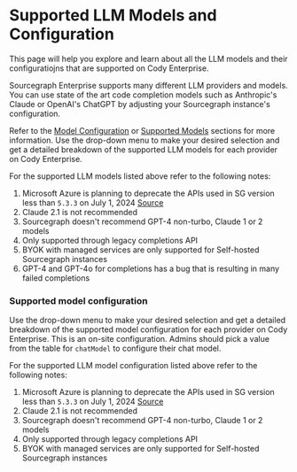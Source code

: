 # Supported LLM Models and Configuration

<p className="subtitle">This page will help you explore and learn about all the LLM models and their configuratiojns that are supported on Cody Enterprise.</p>

Sourcegraph Enterprise supports many different LLM providers and models. You can use state of the art code completion models such as Anthropic's Claude or OpenAI's ChatGPT by adjusting your Sourcegraph instance's configuration.

Refer to the [Model Configuration](/cody/clients/model-configuration) or [Supported Models](/cody/capabilities/supported-models) sections for more information.
Use the drop-down menu to make your desired selection and get a detailed breakdown of the supported LLM models for each provider on Cody Enterprise.

<FeatureParity type='ent' />
For the supported LLM models listed above refer to the following notes:

1. Microsoft Azure is planning to deprecate the APIs used in SG version less than `5.3.3` on July 1, 2024 [Source](https://learn.microsoft.com/en-us/azure/ai-services/openai/api-version-deprecation)
2. Claude 2.1 is not recommended
3. Sourcegraph doesn't recommend GPT-4 non-turbo, Claude 1 or 2 models
4. Only supported through legacy completions API
5. BYOK with managed services are only supported for Self-hosted Sourcegraph instances
6. GPT-4 and GPT-4o for completions has a bug that is resulting in many failed completions

### Supported model configuration

Use the drop-down menu to make your desired selection and get a detailed breakdown of the supported model configuration for each provider on Cody Enterprise. This is an on-site configuration. Admins should pick a value from the table for `chatModel` to configure their chat model.

<FeatureParity type='configuration' />

For the supported LLM model configuration listed above refer to the following notes:

1. Microsoft Azure is planning to deprecate the APIs used in SG version less than `5.3.3` on July 1, 2024 [Source](https://learn.microsoft.com/en-us/azure/ai-services/openai/api-version-deprecation)
2. Claude 2.1 is not recommended
3. Sourcegraph doesn't recommend GPT-4 non-turbo, Claude 1 or 2 models
4. Only supported through legacy completions API
5. BYOK with managed services are only supported for Self-hosted Sourcegraph instances
